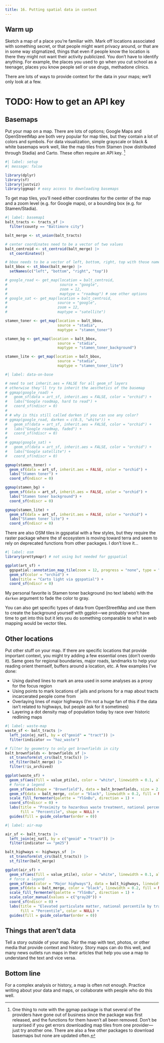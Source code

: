 ```yaml
---
title: 16. Putting spatial data in context
---
```


## Warm up

Sketch a map of a place you're familiar with. Mark off locations associated with something secret, or that people might want privacy around, or that are in some way stigmatized, things that even if people know the location is there they might not want their activity publicized. You don't have to identify anything. For example, the places you used to go when you cut school as a teenager, places you know people sell or use drugs, methadone clinics.

There are lots of ways to provide context for the data in your maps; we'll only look at a few.

# TODO: How to get an API key 

## Basemaps

Put your map on a map. There are lots of options; Google Maps and OpenStreetMap are both very popular for map tiles, but they contain a lot of colors and symbols. For data visualization, simple grayscale or black & white basemaps work well, like the map tiles from Stamen (now distributed through Stadia) and Carto. These often require an API key. ^[One thing to note with the ggmap package is that several of the providers have gone out of business since the package was first released, and the functions for them haven't all been removed. Don't be surprised if you get errors downloading map tiles from one provider---just try another one. There are also a few other packages to download basemaps but none are updated often.]

```r
#| label: setup
#| message: false

library(dplyr)
library(sf)
library(justviz)
library(ggmap) # easy access to downloading basemaps
```

To get map tiles, you'll need either coordinates for the center of the map and a zoom level (e.g. for Google maps), or a bounding box (e.g. for Stamen/Stadia).

```r
#| label: basemap1
balt_tracts <- tracts_sf |>
  filter(county == "Baltimore city")

balt_merge <- st_union(balt_tracts)

# center coordinates need to be a vector of two values
balt_centroid <- st_centroid(balt_merge) |>
  st_coordinates()

# bbox needs to be a vector of left, bottom, right, top with those names
balt_bbox <- st_bbox(balt_merge) |>
  setNames(c("left", "bottom", "right", "top"))

# google_road <- get_map(location = balt_centroid, 
#                        source = "google", 
#                        zoom = 12,
#                        maptype = "roadmap") # see other options
# google_sat <- get_map(location = balt_centroid, 
#                       source = "google", 
#                       zoom = 12,
#                       maptype = "satellite")

stamen_toner <- get_map(location = balt_bbox,
                        source = "stadia",
                        maptype = "stamen_toner")

stamen_bg <- get_map(location = balt_bbox,
                        source = "stadia",
                        maptype = "stamen_toner_background")

stamen_lite <- get_map(location = balt_bbox,
                        source = "stadia",
                        maptype = "stamen_toner_lite")
```


```r
#| label: data-on-base

# need to set inherit.aes = FALSE for all geom_sf layers
# otherwise they'll try to inherit the aesthetics of the basemap
# ggmap(google_road) +
#   geom_sf(data = art_sf, inherit.aes = FALSE, color = "orchid") +
#   labs("Google roadmap, hard to read") +
#   coord_sf(ndiscr = 0)
# 
# # why is this still called darken if you can use any color?
# ggmap(google_road, darken = c(0.5, "white")) +
#   geom_sf(data = art_sf, inherit.aes = FALSE, color = "orchid") +
#   labs("Google roadmap, faded") +
#   coord_sf(ndiscr = 0)
# 
# ggmap(google_sat) +
#   geom_sf(data = art_sf, inherit.aes = FALSE, color = "orchid") +
#   labs("Google satellite") +
#   coord_sf(ndiscr = 0)

ggmap(stamen_toner) +
  geom_sf(data = art_sf, inherit.aes = FALSE, color = "orchid") +
  labs("Stamen toner") +
  coord_sf(ndiscr = 0)

ggmap(stamen_bg) +
  geom_sf(data = art_sf, inherit.aes = FALSE, color = "orchid") +
  labs("Stamen toner background") +
  coord_sf(ndiscr = 0)

ggmap(stamen_lite) +
  geom_sf(data = art_sf, inherit.aes = FALSE, color = "orchid") +
  labs("Stamen toner lite") +
  coord_sf(ndiscr = 0)
```

There are also OSM tiles in ggspatial with a few styles, but they require the raster package where the sf ecosystem is moving toward terra and seem to rely on deprecated functions from other packages. I don't love it...

```r
#| label: osm
library(prettymapr) # not using but needed for ggspatial

ggplot(art_sf) +
  ggspatial::annotation_map_tile(zoom = 12, progress = "none", type = "cartolight") +
  geom_sf(color = "orchid") +
  labs(title = "Carto light via ggspatial") +
  coord_sf(ndiscr = 0)
```


My personal favorite is Stamen toner background (no text labels) with the `darken` argument to fade the color to gray.

You can also get specific types of data from OpenStreetMap and use them to create the background yourself with ggplot---we probably won't have time to get into this but it lets you do something comparable to what in web mapping would be vector tiles.

## Other locations

Put other stuff on your map. If there are specific locations that provide important context, you might try adding a few essential ones (don't overdo it). Same goes for regional boundaries, major roads, landmarks to help your reading orient themself, buffers around a location, etc. A few examples I've done:

* Using dashed lines to mark an area used in some analyses as a proxy for the focus region
* Using points to mark locations of jails and prisons for a map about tracts incarcerated people come from
* Overlaying lines of major highways (I'm not a huge fan of this if the data isn't related to highways, but people ask for it sometimes)
* Layering a dot density map of population today by race over historic redlining maps

```r
#| label: waste-map
waste_sf <- balt_tracts |>
  left_join(ej_natl, by = c("geoid" = "tract")) |>
  filter(indicator == "haz_waste")

# filter by geometry to only get brownfields in city
balt_brownfields <- brownfields_sf |>
  st_transform(st_crs(balt_tracts)) |>
  st_filter(balt_merge) |>
  filter(!is_archived)

ggplot(waste_sf) +
  geom_sf(aes(fill = value_ptile), color = "white", linewidth = 0.1, alpha = 0.9) +
  # force a legend
  geom_sf(aes(shape = "Brownfield"), data = balt_brownfields, size = 2, alpha = 0.9) +
  geom_sf(data = balt_merge, color = "black", linewidth = 0.2, fill = NA) +
  scale_fill_fermenter(palette = "YlGnBu", direction = 1) +
  coord_sf(ndiscr = 0) +
  labs(title = "Proximity to hazardous waste treatment, national percentile by tract",
       fill = "Percentile", shape = NULL) +
  guides(fill = guide_colorbar(order = 0))
```

```r
#| label: air-map

air_sf <- balt_tracts |>
  left_join(ej_natl, by = c("geoid" = "tract")) |>
  filter(indicator == "pm25")

balt_highways <- highways_sf  |>
  st_transform(st_crs(balt_tracts)) |>
  st_filter(balt_merge)

ggplot(air_sf) +
  geom_sf(aes(fill = value_ptile), color = "white", linewidth = 0.1, alpha = 0.9) +
  # force a legend
  geom_sf(aes(color = "Major highways"), data = balt_highways, linewidth = 0.3) +
  geom_sf(data = balt_merge, color = "black", linewidth = 0.2, fill = NA) +
  scale_fill_fermenter(palette = "YlGnBu", direction = 1) +
  scale_color_manual(values = c("gray20")) +
  coord_sf(ndiscr = 0) +
  labs(title = "Elevated particulate matter, national percentile by tract",
       fill = "Percentile", color = NULL) +
  guides(fill = guide_colorbar(order = 0))
```


## Things that aren't data

Tell a story outside of your map. Pair the map with text, photos, or other media that provide context and history. Story maps can do this well, and many news outlets run maps in their articles that help you use a map to understand the text and vice versa. 


## Bottom line

For a complex analysis or history, a map is often not enough. Practice writing about your data and maps, or collaborate with people who do this well.
